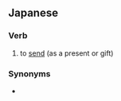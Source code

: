 ==Japanese==
{{ja-kanjitab|贈}}

===Verb===
{{ja-verb|おくる|type=1|tr=trans}}
# to [[send]] (as a present or gift)

===Synonyms===
* {{ja-r|linkto=プレゼント|プレゼント する}}